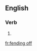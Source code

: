 ==English==

===Verb===
{{head|en|present participle}}

# {{present participle of|fend off|lang=en|nocat=1}}

[[fr:fending off]]